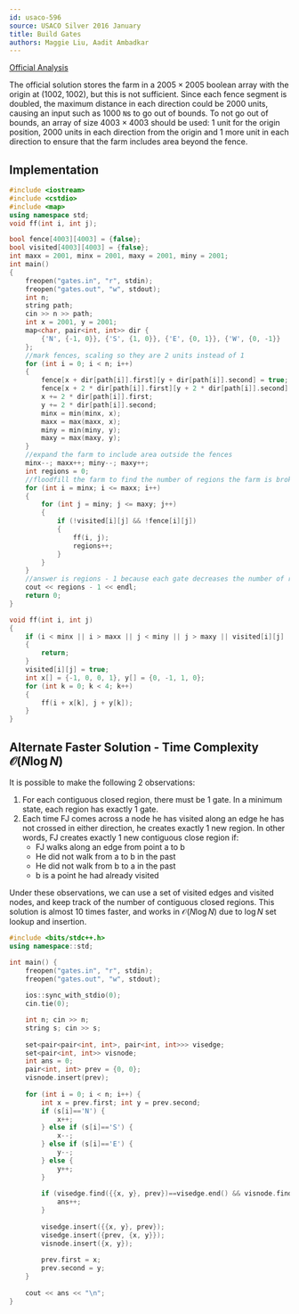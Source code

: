 ```yaml
---
id: usaco-596
source: USACO Silver 2016 January
title: Build Gates
authors: Maggie Liu, Aadit Ambadkar
---
```


[Official Analysis](http://www.usaco.org/current/data/sol_gates_silver_jan16.html)

<Warning>

The official solution stores the farm in a $2005 \times 2005$ boolean array with
the origin at $(1002, 1002)$, but this is not sufficient. Since each fence
segment is doubled, the maximum distance in each direction could be $2000$
units, causing an input such as $1000$ $\texttt{N}$s to go out of bounds. To not
go out of bounds, an array of size $4003 \times 4003$ should be used: $1$ unit
for the origin position, $2000$ units in each direction from the origin and $1$
more unit in each direction to ensure that the farm includes area beyond the
fence.

</Warning>

<LanguageSection>

<CPPSection>

## Implementation

```cpp
#include <iostream>
#include <cstdio>
#include <map>
using namespace std;
void ff(int i, int j);

bool fence[4003][4003] = {false};
bool visited[4003][4003] = {false};
int maxx = 2001, minx = 2001, maxy = 2001, miny = 2001;
int main()
{
	freopen("gates.in", "r", stdin);
	freopen("gates.out", "w", stdout);
	int n;
	string path;
	cin >> n >> path;
	int x = 2001, y = 2001;
	map<char, pair<int, int>> dir {
		{'N', {-1, 0}}, {'S', {1, 0}}, {'E', {0, 1}}, {'W', {0, -1}}
	};
	//mark fences, scaling so they are 2 units instead of 1
	for (int i = 0; i < n; i++)
	{
		fence[x + dir[path[i]].first][y + dir[path[i]].second] = true;
		fence[x + 2 * dir[path[i]].first][y + 2 * dir[path[i]].second] = true;
		x += 2 * dir[path[i]].first;
		y += 2 * dir[path[i]].second;
		minx = min(minx, x);
		maxx = max(maxx, x);
		miny = min(miny, y);
		maxy = max(maxy, y);
	}
	//expand the farm to include area outside the fences
	minx--; maxx++; miny--; maxy++;
	int regions = 0;
	//floodfill the farm to find the number of regions the farm is broken into
	for (int i = minx; i <= maxx; i++)
	{
		for (int j = miny; j <= maxy; j++)
		{
			if (!visited[i][j] && !fence[i][j])
			{
				ff(i, j);
				regions++;
			}
		}
	}
	//answer is regions - 1 because each gate decreases the number of regions by 1
	cout << regions - 1 << endl;
	return 0;
}

void ff(int i, int j)
{
	if (i < minx || i > maxx || j < miny || j > maxy || visited[i][j] || fence[i][j])
	{
		return;
	}
	visited[i][j] = true;
	int x[] = {-1, 0, 0, 1}, y[] = {0, -1, 1, 0};
	for (int k = 0; k < 4; k++)
	{
		ff(i + x[k], j + y[k]);
	}
}
```
## Alternate Faster Solution - Time Complexity $\mathcal{O}(N\log N)$

It is possible to make the following 2 observations:

1. For each contiguous closed region, there must be 1 gate. In a minimum state, each region has exactly 1 gate.
2. Each time FJ comes across a node he has visited along an edge he has not crossed in either direction, he creates exactly 1 new region. In other words, FJ creates exactly 1 new contiguous close region if:
	* FJ walks along an edge from point a to b
	* He did not walk from a to b in the past
	* He did not walk from b to a in the past
	* b is a point he had already visited

Under these observations, we can use a set of visited edges and visited nodes, and keep track of the number of contiguous closed regions. This solution is almost 10 times faster, and works in $\mathcal{O}(N\log N)$ due to $\log N$ set lookup and insertion. 

```cpp
#include <bits/stdc++.h>
using namespace::std;

int main() {
    freopen("gates.in", "r", stdin);
    freopen("gates.out", "w", stdout);
	
    ios::sync_with_stdio(0);
    cin.tie(0);

    int n; cin >> n;
    string s; cin >> s;
	
    set<pair<pair<int, int>, pair<int, int>>> visedge;
    set<pair<int, int>> visnode;
    int ans = 0;
    pair<int, int> prev = {0, 0};
    visnode.insert(prev);
	
    for (int i = 0; i < n; i++) {
        int x = prev.first; int y = prev.second;
        if (s[i]=='N') {
            x++;
        } else if (s[i]=='S') {
            x--;
        } else if (s[i]=='E') {
            y--;
        } else {
            y++;
        }
			  
        if (visedge.find({{x, y}, prev})==visedge.end() && visnode.find({x, y})!=visnode.end()) {
            ans++;
        }
			  
        visedge.insert({{x, y}, prev});
        visedge.insert({prev, {x, y}});
        visnode.insert({x, y});
			  
        prev.first = x;
        prev.second = y;
    }
			  
    cout << ans << "\n";
}
```
</CPPSection>

</LanguageSection>
